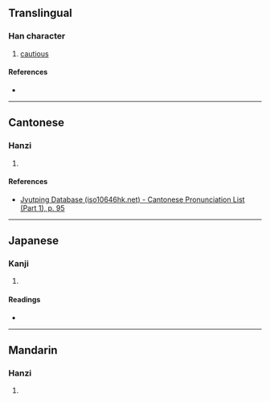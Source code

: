 {{character info/new}}
==Translingual==

===Han character===
{{Han char|rn=38|rad=女|as=21|sn=24|four=47427|canj=VSEI|ids=⿰女屬}}

# [[cautious]]

====References====
* {{Han ref|kx=0274.300|dkj=06919|dj=0543.060|hdz=21092.060|uh=5B4E|ud=23374|bh=F8A7|bd=63655}}

----

==Cantonese==

===Hanzi===
{{yue-hanzi|jyut=[[zuk1]]|y=juk1}}

# {{defn|lang=yue|sort=女21}}

====References====
* [http://www.iso10646hk.net/jp/document/download.jsp Jyutping Database (iso10646hk.net) - Cantonese Pronunciation List (Part 1), p. 95]

----

==Japanese==

===Kanji===
{{ja-kanji|grade=|rs=女21}}

# {{defn|lang=ja|sort=女21}}

====Readings====
* {{ja-readings|on=[[しょく]] (shoku), [[そく]] (soku), [[ぞく]] (zoku), [[たく]] (taku), [[ちょく]] (choku)|kun=[[つつしむ]] (tsutsushimu)}}

----

==Mandarin==

===Hanzi===
{{cmn-hanzi|pin=[[zhú]] ([[zhu2]])|wg=chu<sup>2</sup>}}

# {{defn|lang=cmn|sort=女21}}